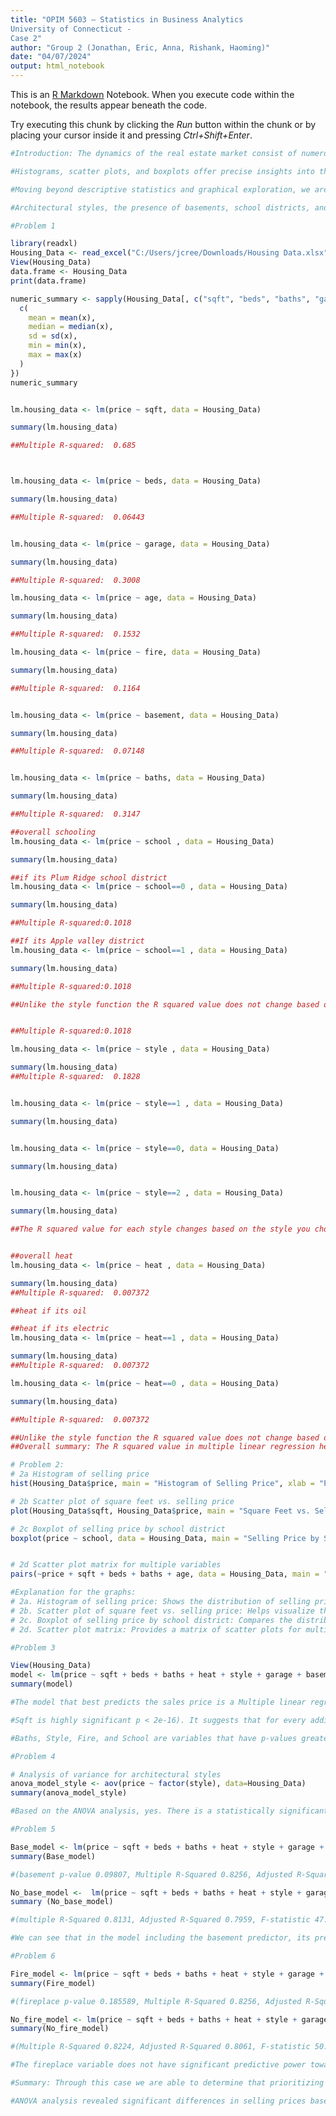 ---
title: "OPIM 5603 — Statistics in Business Analytics
University of Connecticut -
Case 2"
author: "Group 2 (Jonathan, Eric, Anna, Rishank, Haoming)"
date: "04/07/2024"
output: html_notebook
---

This is an [R Markdown](http://rmarkdown.rstudio.com) Notebook. When you execute code within the notebook, the results appear beneath the code. 

Try executing this chunk by clicking the *Run* button within the chunk or by placing your cursor inside it and pressing *Ctrl+Shift+Enter*. 

```{r}
#Introduction: The dynamics of the real estate market consist of numerous factors, ranging from the aspects of square footage and architectural style to the neighborhood charm. In Eastville, Connecticut, understanding the details of housing prices becomes important for homeowners, buyers, and real estate professionals alike. We are here to present the depths of Eastville's housing market, utilizing data-driven insights to understand the nature of property valuations.

#Histograms, scatter plots, and boxplots offer precise insights into the distribution of housing prices, the relationships between variables, and the presence of outliers that may influence pricing dynamics. Through these visualizations, we were able to discover hidden correlations and dissect the underlying factors driving housing prices in Eastville.

#Moving beyond descriptive statistics and graphical exploration, we are able to use predictive modeling, utilizing multiple linear regression to identify the predictors that most significantly influence property valuations. From square footage and architectural style to the presence of amenities like basements and fireplaces, each variable has an impact on housing prices. We seek to understand this intricate process of relationships that govern Eastville's housing market dynamics.

#Architectural styles, the presence of basements, school districts, and the existence of fireplaces emerge as important points of analysis, offering insights for housing prices. Through our examination and statistical inference, we look to understand the influences that these factors have on property valuations in Eastville.

```


```{r}
#Problem 1

library(readxl)
Housing_Data <- read_excel("C:/Users/jcree/Downloads/Housing Data.xlsx")
View(Housing_Data)
data.frame <- Housing_Data
print(data.frame)

numeric_summary <- sapply(Housing_Data[, c("sqft", "beds", "baths", "garage", "age", "price")], function(x) {
  c(
    mean = mean(x),
    median = median(x),
    sd = sd(x),
    min = min(x),
    max = max(x)
  )
})
numeric_summary


lm.housing_data <- lm(price ~ sqft, data = Housing_Data)

summary(lm.housing_data)

##Multiple R-squared:  0.685



lm.housing_data <- lm(price ~ beds, data = Housing_Data)

summary(lm.housing_data)

##Multiple R-squared:  0.06443


lm.housing_data <- lm(price ~ garage, data = Housing_Data)

summary(lm.housing_data)

##Multiple R-squared:  0.3008

lm.housing_data <- lm(price ~ age, data = Housing_Data)

summary(lm.housing_data)

##Multiple R-squared:  0.1532

lm.housing_data <- lm(price ~ fire, data = Housing_Data)

summary(lm.housing_data)

##Multiple R-squared:  0.1164


lm.housing_data <- lm(price ~ basement, data = Housing_Data)

summary(lm.housing_data)

##Multiple R-squared:  0.07148


lm.housing_data <- lm(price ~ baths, data = Housing_Data)

summary(lm.housing_data)

##Multiple R-squared:  0.3147

##overall schooling 
lm.housing_data <- lm(price ~ school , data = Housing_Data)

summary(lm.housing_data)

##if its Plum Ridge school district
lm.housing_data <- lm(price ~ school==0 , data = Housing_Data)

summary(lm.housing_data)

##Multiple R-squared:0.1018

##If its Apple valley district 
lm.housing_data <- lm(price ~ school==1 , data = Housing_Data)

summary(lm.housing_data)

##Multiple R-squared:0.1018

##Unlike the style function the R squared value does not change based on the type of school you have. This signifies that the school  type does not significantly affect our price. 


##Multiple R-squared:0.1018

lm.housing_data <- lm(price ~ style , data = Housing_Data)

summary(lm.housing_data)
##Multiple R-squared:  0.1828


lm.housing_data <- lm(price ~ style==1 , data = Housing_Data)

summary(lm.housing_data)


lm.housing_data <- lm(price ~ style==0, data = Housing_Data)

summary(lm.housing_data)


lm.housing_data <- lm(price ~ style==2 , data = Housing_Data)

summary(lm.housing_data)

##The R squared value for each style changes based on the style you choose . When you run the code you can see that the multiple R2 for cape cod style is  0.08044, for a two story house style is 0.0583 and for a ranch style is 0.2347. Based on this you can tell that the ranch style homes affect the price of the home more significantly than any other style. 


##overall heat 
lm.housing_data <- lm(price ~ heat , data = Housing_Data)

summary(lm.housing_data)
##Multiple R-squared:  0.007372

##heat if its oil 

##heat if its electric 
lm.housing_data <- lm(price ~ heat==1 , data = Housing_Data)

summary(lm.housing_data)
##Multiple R-squared:  0.007372

lm.housing_data <- lm(price ~ heat==0 , data = Housing_Data)

summary(lm.housing_data)

##Multiple R-squared:  0.007372

##Unlike the style function the R squared value does not change based on the type of heat you have. This signifies that the heat type does not significantly affect our price. 
##Overall summary: The R squared value in multiple linear regression helps show us how individual variables affect the dependent variable. By utilizing the lm function noted above we can find the individual values of all the variables. Based on this analysis you can see that the amount of square feet affects the price the most followed by the number of baths and if it has a garage. The variable that affects the price the least is the heat. Due to this we know that as a realtor you should base your asking price off of how much square feet there is or how many baths they are. You can ask for a higher price if either of these values are on the higher side. 


```

```{r}
# Problem 2:
# 2a Histogram of selling price
hist(Housing_Data$price, main = "Histogram of Selling Price", xlab = "Price (thousands of dollars)", col = "lightblue")

# 2b Scatter plot of square feet vs. selling price
plot(Housing_Data$sqft, Housing_Data$price, main = "Square Feet vs. Selling Price", xlab = "Square Feet", ylab = "Price (thousands of dollars)", col = "blue", pch = 16)

# 2c Boxplot of selling price by school district
boxplot(price ~ school, data = Housing_Data, main = "Selling Price by School District", xlab = "School District", ylab = "Price (thousands of dollars)", col = c("lightblue", "lightgreen"))


# 2d Scatter plot matrix for multiple variables
pairs(~price + sqft + beds + baths + age, data = Housing_Data, main = "Scatter Plot Matrix")

#Explanation for the graphs:
# 2a. Histogram of selling price: Shows the distribution of selling prices, helps understand the range and distribution of prices.
# 2b. Scatter plot of square feet vs. selling price: Helps visualize the relationship between square feet and selling price, useful for understanding the pricing pattern.
# 2c. Boxplot of selling price by school district: Compares the distribution of selling prices between different school districts, helps identify any differences in pricing.
# 2d. Scatter plot matrix: Provides a matrix of scatter plots for multiple variables, helps identify correlations between variables.

```


```{r}
#Problem 3 

View(Housing_Data)
model <- lm(price ~ sqft + beds + baths + heat + style + garage + basement + age + fire + school, data=Housing_Data)
summary(model)

#The model that best predicts the sales price is a Multiple linear regression model. The model summary supports this. The Multiple R-squared value indicates that approximately 82.56% of the variation in house prices is explained by the model. This is a relatively high value, suggesting that the model fits the data well. We can also look at The F-test checks if at least one predictor variable has a non-zero coefficient. A very low p-value (< 2.2e-16) indicates that the model is statistically significant at predicting house prices. The adjusted R squared, a value of 80.76% is also high, indicating a good fit. This is all shown in the model summary. 

#Sqft is highly significant p < 2e-16). It suggests that for every additional square foot, the price increases by approximately $37.60 (since the price is in thousands of dollars). The garage is very significant(p < 0.0001). Each additional garage space increases the price by about $15,759.33. Age is also Highly significant (p = 0.000389). For each additional year of age, the price decreases by about $1,034.17. Basement is also significant, along with beds, and heat (Switching from oil to electric heat).

#Baths, Style, Fire, and School are variables that have p-values greater than the 0.05 threshold, suggesting they are not statistically significant predictors of house price in this model. School is on the edge of significance though (p = 0.071267), so it could have a predictive value in a different model or with more data. 

```

```{r}
#Problem 4 

# Analysis of variance for architectural styles
anova_model_style <- aov(price ~ factor(style), data=Housing_Data)
summary(anova_model_style) 

#Based on the ANOVA analysis, yes. There is a statistically significant difference in the selling prices of houses based on their architectural styles. This conclusion is drawn from the p-value associated with the factor(style) in the ANOVA analysis, which is extremely low (7.64e-07, far below the common significance threshold of 0.05). This indicates that at least one architectural style's average selling price significantly differs from the others.

```


```{r}
#Problem 5

Base_model <- lm(price ~ sqft + beds + baths + heat + style + garage + basement + age + fire + school, data=Housing_Data)
summary(Base_model)

#(basement p-value 0.09807, Multiple R-Squared 0.8256, Adjusted R-Squared 0.8076, F-statistic 45.91 on 10 and 97 DF)

No_base_model <-  lm(price ~ sqft + beds + baths + heat + style + garage + age + fire + school, data=Housing_Data)
summary (No_base_model)

#(multiple R-Squared 0.8131, Adjusted R-Squared 0.7959, F-statistic 47.37 on 9 and 98 DF)

#We can see that in the model including the basement predictor, its predictor p-value is relatively low on 0.01 scale (R gives a two-star mark to indicate its significance), which means basement is a relatively important and necessary predictor in predicting selling price of the property. This idea can be backed up from the summary of the model without a basement predictor. Both multiple r-squared and adjusted r-squared decreased compared to the previous model, meaning less determination of the dependent variable with respect to independent variables. In conclusion, the basement predictor acts as a positive contribution to the selling price. 

```


```{r}
#Problem 6

Fire_model <- lm(price ~ sqft + beds + baths + heat + style + garage + basement + age + fire + school, data=Housing_Data)
summary(Fire_model)

#(fireplace p-value 0.185589, Multiple R-Squared 0.8256, Adjusted R-Squared 0.8076, F-statistic 45.91 on 10 and 97 DF)

No_fire_model <- lm(price ~ sqft + beds + baths + heat + style + garage + basement + age + school, data=Housing_Data)
summary(No_fire_model)

#(Multiple R-Squared 0.8224, Adjusted R-Squared 0.8061, F-statistic 50.41 on 9 and 98 DF)

#The fireplace variable does not have significant predictive power towards the selling price due to the statistical comparison of the two models with and without it. The p-value for the fireplace variable in the first model is 0.185589, a relatively high value suggesting that it may not be a reliable predictor of price prediction. When we remove the fireplace variable, the second model still presents with almost identical model performance with only 0.32 difference in multiple r-squared, 0.15 in adjusted r-squared, and 4.5 in f-statistic. Overall, it is safe to say that the fireplace variable is a relatively neutral predictor in predicting selling price.

```


```{r}
#Summary: Through this case we are able to determine that prioritizing factors like square footage and garage space is important when looking at key aspects of selling a house. Leveraging architectural styles that command higher prices could also help with these returns. We strongly urge caution when considering variables with limited predictive value, such as the presence of a fireplace or specific school districts. Overall, this analysis equips individuals with valuable insights to navigate Eastville's dynamic real estate landscape effectively, prioritizing pricing strategies for asking prices on houses. The model showed an impressive Multiple R-squared value of 82.56%, indicating strong correlation between predictors and house prices. Significant predictors such as square footage, garage space, and property age showed an importance in determining property values, with each additional square foot contributing approximately $37.60 to the price. Variables like architectural style, presence of a fireplace, and specific school districts show limited predictive value, suggesting minimal impact on property valuations.

#ANOVA analysis revealed significant differences in selling prices based on architectural styles, reiterating this importance of considering design aesthetics in pricing strategies. Model comparisons highlight the significance of certain predictors, such as basement presence, in influencing property prices. For example, including the basement predictor benefits the model's predictive power. Variables like the presence of a fireplace demonstrate limited predictive power, indicating their negligible impact on property prices.

```


